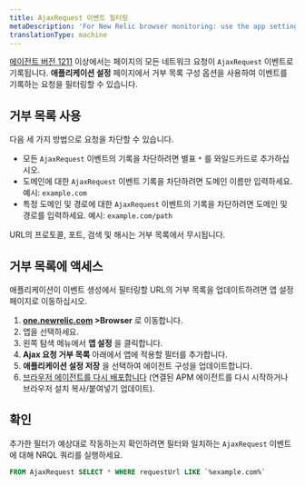 ```yaml
---
title: AjaxRequest 이벤트 필터링
metaDescription: 'For New Relic browser monitoring: use the app settings page to filter which network calls are recorded as AjaxRequest events.'
translationType: machine
---
```


[에이전트 버전 1211](https://docs.newrelic.com/docs/release-notes/new-relic-browser-release-notes/browser-agent-release-notes/) 이상에서는 페이지의 모든 네트워크 요청이 `AjaxRequest` 이벤트로 기록됩니다. **애플리케이션 설정** 페이지에서 거부 목록 구성 옵션을 사용하여 이벤트를 기록하는 요청을 필터링할 수 있습니다.

## 거부 목록 사용

다음 세 가지 방법으로 요청을 차단할 수 있습니다.

* 모든 `AjaxRequest` 이벤트의 기록을 차단하려면 별표 `*` 를 와일드카드로 추가하십시오.
* 도메인에 대한 `AjaxRequest` 이벤트 기록을 차단하려면 도메인 이름만 입력하세요. 예시: `example.com`
* 특정 도메인 및 경로에 대한 `AjaxRequest` 이벤트의 기록을 차단하려면 도메인 및 경로를 입력하세요. 예시: `example.com/path`

URL의 프로토콜, 포트, 검색 및 해시는 거부 목록에서 무시됩니다.

## 거부 목록에 액세스

애플리케이션이 이벤트 생성에서 필터링할 URL의 거부 목록을 업데이트하려면 앱 설정 페이지로 이동하십시오.

1. **[one.newrelic.com](https://one.newrelic.com/all-capabilities) >Browser** 로 이동합니다.
2. 앱을 선택하세요.
3. 왼쪽 탐색 메뉴에서 **앱 설정** 을 클릭합니다.
4. **Ajax 요청 거부 목록** 아래에서 앱에 적용할 필터를 추가합니다.
5. **애플리케이션 설정 저장** 을 선택하여 에이전트 구성을 업데이트합니다.
6. [브라우저 에이전트를 다시 배포합니다](/docs/browser/new-relic-browser/installation/upgrade-browser-agent) (연결된 APM 에이전트를 다시 시작하거나 브라우저 설치 복사/붙여넣기 업데이트).

## 확인

추가한 필터가 예상대로 작동하는지 확인하려면 필터와 일치하는 `AjaxRequest` 이벤트에 대해 NRQL 쿼리를 실행하세요.

```sql
FROM AjaxRequest SELECT * WHERE requestUrl LIKE `%example.com%`
```